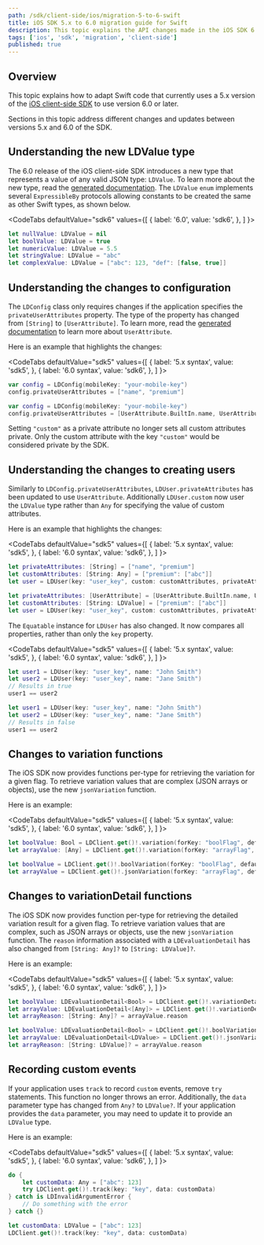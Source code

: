 ```yaml
---
path: /sdk/client-side/ios/migration-5-to-6-swift
title: iOS SDK 5.x to 6.0 migration guide for Swift
description: This topic explains the API changes made in the iOS SDK 6 release and how to migrate to that version.
tags: ['ios', 'sdk', 'migration', 'client-side']
published: true
---
```


## Overview

This topic explains how to adapt Swift code that currently uses a 5.x version of the [iOS client-side SDK](/sdk/client-side/ios) to use version 6.0 or later.

Sections in this topic address different changes and updates between versions 5.x and 6.0 of the SDK.

## Understanding the new LDValue type

The 6.0 release of the iOS client-side SDK introduces a new type that represents a value of any valid JSON type: `LDValue`. To learn more about the new type, read the  [generated documentation](https://launchdarkly.github.io/ios-client-sdk/Enums/LDValue.html). The `LDValue` `enum` implements several `ExpressibleBy` protocols allowing constants to be created the same as other Swift types, as shown below.

<CodeTabs
  defaultValue="sdk6"
  values={[
    { label: '6.0', value: 'sdk6', },
  ]
}>
<CodeTabItem value="sdk6">

```swift
let nullValue: LDValue = nil
let boolValue: LDValue = true
let numericValue: LDValue = 5.5
let stringValue: LDValue = "abc"
let complexValue: LDValue = ["abc": 123, "def": [false, true]]
```

</CodeTabItem>
</CodeTabs>

## Understanding the changes to configuration

The `LDConfig` class only requires changes if the application specifies the `privateUserAttributes` property. The type of the property has changed from `[String]` to `[UserAttribute]`. To learn more, read the [generated documentation](https://launchdarkly.github.io/ios-client-sdk/Classes/UserAttribute.html) to learn more about `UserAttribute`.

Here is an example that highlights the changes:

<CodeTabs
  defaultValue="sdk5"
  values={[
    { label: '5.x syntax', value: 'sdk5', },
    { label: '6.0 syntax', value: 'sdk6', },
  ]
}>
<CodeTabItem value="sdk5">

```swift
var config = LDConfig(mobileKey: "your-mobile-key")
config.privateUserAttributes = ["name", "premium"]
```

</CodeTabItem>
<CodeTabItem value="sdk6">

```swift
var config = LDConfig(mobileKey: "your-mobile-key")
config.privateUserAttributes = [UserAttribute.BuiltIn.name, UserAttribute.forName("premium")]
```

</CodeTabItem>
</CodeTabs>

Setting `"custom"` as a private attribute no longer sets all custom attributes private. Only the custom attribute with the key `"custom"` would be considered private by the SDK.

## Understanding the changes to creating users

Similarly to `LDConfig.privateUserAttributes`, `LDUser.privateAttributes` has been updated to use `UserAttribute`. Additionally `LDUser.custom` now user the `LDValue` type rather than `Any` for specifying the value of custom attributes.

Here is an example that highlights the changes:

<CodeTabs
  defaultValue="sdk5"
  values={[
    { label: '5.x syntax', value: 'sdk5', },
    { label: '6.0 syntax', value: 'sdk6', },
  ]
}>
<CodeTabItem value="sdk5">

```swift
let privateAttributes: [String] = ["name", "premium"]
let customAttributes: [String: Any] = ["premium": ["abc"]]
let user = LDUser(key: "user_key", custom: customAttributes, privateAttributes: privateAttributes)
```

</CodeTabItem>
<CodeTabItem value="sdk6">

```swift
let privateAttributes: [UserAttribute] = [UserAttribute.BuiltIn.name, UserAttribute.forName("premium")]
let customAttributes: [String: LDValue] = ["premium": ["abc"]]
let user = LDUser(key: "user_key", custom: customAttributes, privateAttributes: privateAttributes)
```

</CodeTabItem>
</CodeTabs>

The `Equatable` instance for `LDUser` has also changed. It now compares all properties, rather than only the `key` property.

<CodeTabs
  defaultValue="sdk5"
  values={[
    { label: '5.x syntax', value: 'sdk5', },
    { label: '6.0 syntax', value: 'sdk6', },
  ]
}>
<CodeTabItem value="sdk5">

```swift
let user1 = LDUser(key: "user_key", name: "John Smith")
let user2 = LDUser(key: "user_key", name: "Jane Smith")
// Results in true
user1 == user2
```

</CodeTabItem>
<CodeTabItem value="sdk6">

```swift
let user1 = LDUser(key: "user_key", name: "John Smith")
let user2 = LDUser(key: "user_key", name: "Jane Smith")
// Results in false
user1 == user2
```

</CodeTabItem>
</CodeTabs>

## Changes to variation functions

The iOS SDK now provides functions per-type for retrieving the variation for a given flag. To retrieve variation values that are complex (JSON arrays or objects), use the new `jsonVariation` function.

Here is an example:

<CodeTabs
  defaultValue="sdk5"
  values={[
    { label: '5.x syntax', value: 'sdk5', },
    { label: '6.0 syntax', value: 'sdk6', },
  ]
}>
<CodeTabItem value="sdk5">

```swift
let boolValue: Bool = LDClient.get()!.variation(forKey: "boolFlag", defaultValue: false)
let arrayValue: [Any] = LDClient.get()!.variation(forKey: "arrayFlag", defaultValue: ["abc", "def"] as [Any])
```

</CodeTabItem>
<CodeTabItem value="sdk6">

```swift
let boolValue = LDClient.get()!.boolVariation(forKey: "boolFlag", defaultValue: false)
let arrayValue = LDClient.get()!.jsonVariation(forKey: "arrayFlag", defaultValue: ["abc", "def"])
```

</CodeTabItem>
</CodeTabs>

## Changes to variationDetail functions

The iOS SDK now provides function per-type for retrieving the detailed variation result for a given flag. To retrieve variation values that are complex, such as JSON arrays or objects, use the new `jsonVariation` function. The `reason` information associated with a `LDEvaluationDetail` has also changed from `[String: Any]?` to `[String: LDValue]?`.

Here is an example:

<CodeTabs
  defaultValue="sdk5"
  values={[
    { label: '5.x syntax', value: 'sdk5', },
    { label: '6.0 syntax', value: 'sdk6', },
  ]
}>
<CodeTabItem value="sdk5">

```swift
let boolValue: LDEvaluationDetail<Bool> = LDClient.get()!.variationDetail(forKey: "boolFlag", defaultValue: false)
let arrayValue: LDEvaluationDetail<[Any]> = LDClient.get()!.variationDetail(forKey: "arrayFlag", defaultValue: ["abc", "def"] as [Any])
let arrayReason: [String: Any]? = arrayValue.reason
```

</CodeTabItem>
<CodeTabItem value="sdk6">

```swift
let boolValue: LDEvaluationDetail<Bool> = LDClient.get()!.boolVariationDetail(forKey: "boolFlag", defaultValue: false)
let arrayValue: LDEvaluationDetail<LDValue> = LDClient.get()!.jsonVariationDetail(forKey: "arrayFlag", defaultValue: ["abc", "def"])
let arrayReason: [String: LDValue]? = arrayValue.reason
```

</CodeTabItem>
</CodeTabs>

## Recording custom events

If your application uses `track` to record `custom` events, remove `try` statements. This function no longer throws an error. Additionally, the `data` parameter type has changed from `Any?` to `LDValue?`. If your application provides the `data` parameter, you may need to update it to provide an `LDValue` type.

Here is an example:

<CodeTabs
  defaultValue="sdk5"
  values={[
    { label: '5.x syntax', value: 'sdk5', },
    { label: '6.0 syntax', value: 'sdk6', },
  ]
}>
<CodeTabItem value="sdk5">

```swift
do {
    let customData: Any = ["abc": 123]
    try LDClient.get()!.track(key: "key", data: customData)
} catch is LDInvalidArgumentError {
    // Do something with the error
} catch {}
```

</CodeTabItem>
<CodeTabItem value="sdk6">

```swift
let customData: LDValue = ["abc": 123]
LDClient.get()!.track(key: "key", data: customData)
```

</CodeTabItem>
</CodeTabs>

